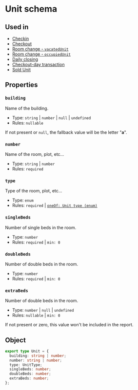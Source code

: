 
# Unit schema

## Used in
- [Checkin](/schemas/ntak/checkin#occupiedunit)
- [Checkout](/schemas/ntak/checkout#vacatedunit)
- [Room change - `vacatedUnit`](/schemas/ntak/room-change#vacatedunit)
- [Room change - `occupiedUnit`](/schemas/ntak/room-change#occupiedunit)
- [Daily closing](/schemas/ntak/daily-closing#oosunits)
- [Checkout-day transaction](/schemas/ntak/segments/checkout-day-transaction#unit)
- [Sold Unit](/schemas/ntak/segments/sold-unit#unit)

## Properties
### `building`
Name of the building.
- Type: `string` | `number` | `null` | `undefined`
- Rules: `nullable`

<Callout type="info">If not present or `null`, the fallback value will be the letter "**a**".</Callout>

### `number`
Name of the room, plot, etc...
- Type: `string` | `number`
- Rules: `required`

### `type`
Type of the room, plot, etc...
- Type: `enum`
- Rules: `required` | [`oneOf: Unit type (enum)`](/schemas/ntak/enums/unit-type)

### `singleBeds`
Number of single beds in the room.
- Type: `number`
- Rules: `required` | `min: 0`

### `doubleBeds`
Number of double beds in the room.
- Type: `number`
- Rules: `required` | `min: 0`

### `extraBeds`
Number of double beds in the room.
- Type: `number` | `null` | `undefined`
- Rules: `nullable` | `min: 0`

<Callout type="info">If not present or zero, this value won't be included in the report.</Callout>

## Object
```ts
export type Unit = {
  building: string | number;
  number: string | number;
  type: UnitType;
  singleBeds: number;
  doubleBeds: number;
  extraBeds: number;
};
```